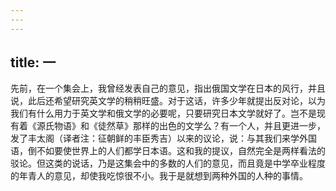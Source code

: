 ```yaml
---
---
---
```

title: 一
---



先前，在一个集会上，我曾经发表自己的意见，指出俄国文学在日本的风行，并且说，此后还希望研究英文学的稍稍旺盛。对于这话，许多少年就提出反对论，以为我们有什么用力于英文学和俄文学的必要呢，只要研究日本文学就好了。岂不是现有着《源氏物语》和《徒然草》那样的出色的文学么？有一个人，并且更进一步，发了丰太阁（译者注：征朝鲜的丰臣秀吉）以来的议论，说：与其我们来学外国语，倒不如要使世界上的人们都学日本语。这和我的提议，自然完全是两样看法的驳论。但这类的说话，乃是这集会中的多数的人们的意见，而且竟是中学卒业程度的年青人的意见，却使我吃惊很不小。我于是就想到两种外国的人种的事情。